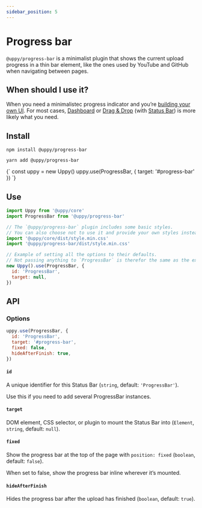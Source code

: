 ```yaml
---
sidebar_position: 5
---
```




# Progress bar

`@uppy/progress-bar` is a minimalist plugin that shows the current upload progress in a thin bar element,
like the ones used by YouTube and GitHub when navigating between pages.

## When should I use it?

When you need a minimalistec progress indicator and you’re [building your own UI](/docs/guides/building-your-own-ui-with-uppy).
For most cases, [Dashboard](/docs/user-interfaces/dashboard) or [Drag & Drop](/docs/user-interfaces/drag-drop)
(with [Status Bar](/docs/user-interfaces/elements/status-bar)) is more likely what you need.

## Install

<Tabs>
  <TabItem value="npm" label="NPM" default>

  ```shell
  npm install @uppy/progress-bar
  ```

  </TabItem>

  <TabItem value="yarn" label="Yarn">

  ```shell
  yarn add @uppy/progress-bar
  ```

  </TabItem>

  <TabItem value="cdn" label="CDN">
    <UppyCdnExample>
      {`
        const uppy = new Uppy()
        uppy.use(ProgressBar, { target: '#progress-bar' })
      `}
    </UppyCdnExample>
  </TabItem>
</Tabs>

## Use

```js
import Uppy from '@uppy/core'
import ProgressBar from '@uppy/progress-bar'

// The `@uppy/progress-bar` plugin includes some basic styles.
// You can also choose not to use it and provide your own styles instead.
import '@uppy/core/dist/style.min.css'
import '@uppy/progress-bar/dist/style.min.css'

// Example of setting all the options to their defaults.
// Not passing anything to `ProgressBar` is therefor the same as the example below.
new Uppy().use(ProgressBar, {
  id: 'ProgressBar',
  target: null,
})
```

## API

### Options

```js
uppy.use(ProgressBar, {
  id: 'ProgressBar',
  target: '#progress-bar',
  fixed: false,
  hideAfterFinish: true,
})
```

#### `id`

A unique identifier for this Status Bar (`string`, default: `'ProgressBar'`). 

Use this if you need to add several ProgressBar instances.

#### `target`

DOM element, CSS selector, or plugin to mount the Status Bar into (`Element`, `string`, default: `null`).

#### `fixed`

Show the progress bar at the top of the page with `position: fixed` (`boolean`, default: `false`).

When set to false, show the progress bar inline wherever it’s mounted.

#### `hideAfterFinish`

Hides the progress bar after the upload has finished (`boolean`, default: `true`).
